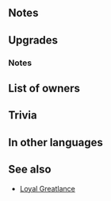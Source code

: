 {{SkillPage Tabs}}{{Weapon Infobox
|tagid=SID_老騎士の古斧
|weaponType=Axe
|might=16
|range=1
|effect=At start of turn, if unit's HP ≥ 50%, inflicts Atk/Def-5 on foe on the enemy team with the lowest Spd through its next action.
|cost=400
|exclusive=1
|userVersion1=Weapon
|userVersion2=Gleam
|statModifiers=0,16,0,0,0
|required=-
|refinePaths=default
|refineSP=400
|refineMedals=500
|refineDews=200
|effectSkill1=Grants Atk/Def+4 to infantry and cavalry allies within 2 spaces during combat. If unit is within 2 spaces of an infantry or cavalry ally, grants Atk/Def+4 to unit during combat.
|iconSkill1=Inveterate Axe W.png
|tagidExtraSkill1=紋
|properties=
}}
==Notes==
{{Penalties}}
{{SelectStat|Spd|lowest=1}}
==Upgrades==
{{Weapon Upgrade List}}
===Notes===
{{Combat boosts}}
{{AlliesCombatEffect|effect=combat boost}}
==List of owners==
{{Skill Hero List}}
==Trivia==
{{Rsn|相互紋章R歩騎2|Joint Goad R Infantry Cavalry 2}}
==In other languages==
{{OtherLanguages
|english=Inveterate Axe
|japanese=老騎士の古斧
|german=Eherne Axt
|spanishEU=Hacha vetusta
|spanishLA=Hacha vetusta
|french=Hache invétérée
|italian=Ascia veterano
|chineseTW=老邁騎士的古斧
|portuguese=Machado antigo
}}
==See also==
* [[Loyal Greatlance]]
{{Weapons Navbox}}